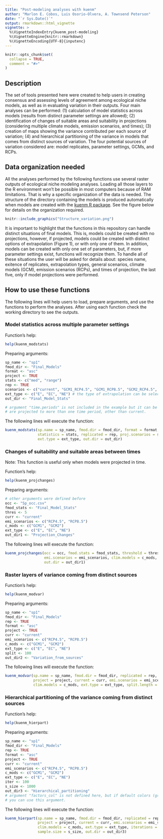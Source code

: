 ```yaml
---
title: "Post-modeling analyses with kuenm"
author: "Marlon E. Cobos, Luis Osorio-Olvera, A. Townsend Peterson"
date: "`r Sys.Date()`"
output: rmarkdown::html_vignette
vignette: >
  %\VignetteIndexEntry{kuenm_post-modeling}
  %\VignetteEngine{knitr::rmarkdown}
  %\VignetteEncoding{UTF-8}{inputenc}
---
```


```r
knitr::opts_chunk$set(
  collapse = TRUE,
  comment = "#>"
)
```

## Description

The set of tools presented here were created to help users in creating consensus and assessing levels of agreement among ecological niche models, as well as in evaluating variation in their outputs. Four main analyses can be performed: (1) calculation of model statistics across models (results from distinct parameter settings are allowed); (2) identification of changes of suitable areas and suitability in projections (considering multiple climate models, emission scenarios, and times); (3) creation of maps showing the variance contributed per each source of variation; (4) and hierarchical partitioning of the variance in models that comes from distinct sources of variation. The four potential sources of variation considered are: model replicates, parameter settings, GCMs, and RCPs.

## Data organization needed

All the analyses performed by the following functions use several raster outputs of ecological niche modeling analyses. Loading all those layers to the R environment won't be possible in most computers because of RAM limitations. That is why a specific organization of the data is needed. The structure of the directory containing the models is produced automatically when models are created with the <a href="https://github.com/marlonecobos/kuenm" target="_blank">kuenm R package</a>. See the figure below for details on the organization required.

```r

knitr::include_graphics("Structure_variation.png")
```

It is important to highlight that the functions in this repository can handle distinct situations of final models. This is, models could be created with no projections, however, if projected, models could be created with distinct options of extrapolation (Figure 1), or with only one of them. In addition, models can be created with only one set of parameters, but, if more parameter settings exist, functions will recognize them. To handle all of these situations the user will be asked for details about: species name, exitence of replicates, extrapolation types, general scenarios, climate models (GCM), emission scenarios (RCPs), and times of projection, the last five, only if model projections were performed. 

## How to use these functions 

The following lines will help users to load, prepare arguments, and use the functions to perform the analyses. After using each function check the working directory to see the outputs.

### Model statistics across multiple parameter settings

Function's help:

```r
help(kuenm_modstats)
```

Preparing arguments:

```r
sp_name <- "sp1"
fmod_dir <- "Final_Models"
format <- "asc"
project <- TRUE
stats <- c("med", "range")
rep <- TRUE
scenarios <- c("current", "GCM1_RCP4.5", "GCM1_RCP8.5", "GCM2_RCP4.5", "GCM2_RCP8.5")
ext_type <- c("E", "EC", "NE") # the type of extrapolation can be selected according to user requirements 
out_dir <- "Final_Model_Stats"

# argument "time.periods" is not included in the example but it can be used when models
# are projected to more than one time period, other than current.
```

The following lines will execute the function:

```r
kuenm_modstats(sp.name = sp_name, fmod.dir = fmod_dir, format = format, project = project, 
               statistics = stats, replicated = rep, proj.scenarios = scenarios, 
               ext.type = ext_type, out.dir = out_dir)
```


### Changes of suitability and suitable areas between times

Note: This function is useful only when models were projected in time.

Function's help:

```r
help(kuenm_projchanges)
```

Preparing arguments:

```r
# other arguments were defined before
occ <- "Sp_occ.csv"
fmod_stats <- "Final_Model_Stats"
thres <- 5
curr <- "current"
emi_scenarios <- c("RCP4.5", "RCP8.5")
c_mods <- c("GCM1", "GCM2")
ext_type <- c("E", "EC", "NE")
out_dir1 <- "Projection_Changes"
```

The following lines will execute the function:

```r
kuenm_projchanges(occ = occ, fmod.stats = fmod_stats, threshold = thres, current = curr, 
                  emi.scenarios = emi_scenarios, clim.models = c_mods, ext.type = ext_type, 
                  out.dir = out_dir1)
```


### Raster layers of variance coming from distinct sources

Function's help:

```r
help(kuenm_modvar)
```

Preparing arguments:

```r
sp_name <- "sp1"
fmod_dir <- "Final_Models"
rep <- TRUE
format <- "asc"
project <- TRUE
curr <- "current"
emi_scenarios <- c("RCP4.5", "RCP8.5")
c_mods <- c("GCM1", "GCM2")
ext_type <- c("E", "EC", "NE")
split <- 100
out_dir2 <- "Variation_from_sources"
```

The following lines will execute the function:

```r
kuenm_modvar(sp.name = sp_name, fmod.dir = fmod_dir, replicated = rep, format = format,  
             project = project, current = curr, emi.scenarios = emi_scenarios, 
             clim.models = c_mods, ext.type = ext_type, split.length = split, out.dir = out_dir2)
```


### Hierarchical partitioning of the variance coming from distinct sources

Function's help:

```r
help(kuenm_hierpart)
```

Preparing arguments:

```r
sp_name <- "sp1"
fmod_dir <- "Final_Models"
rep <- TRUE
format <- "asc"
project <- TRUE
curr <- "current"
emi_scenarios <- c("RCP4.5", "RCP8.5")
c_mods <- c("GCM1", "GCM2")
ext_type <- c("E", "EC", "NE")
iter <- 100
s_size <- 1000
out_dir3 <- "Hierarchical_partitioning"
# argument "factors_col" is not defined here, but if default colors (grey scale) need to be changed, 
# you can use this argument.
```

The following lines will execute the function:

```r
kuenm_hierpart(sp.name = sp_name, fmod.dir = fmod_dir, replicated = rep, format = format,  
               project = project, current = curr, emi.scenarios = emi_scenarios,    
               clim.models = c_mods, ext.type = ext_type, iterations = iter, 
               sample.size = s_size, out.dir = out_dir3)
```

